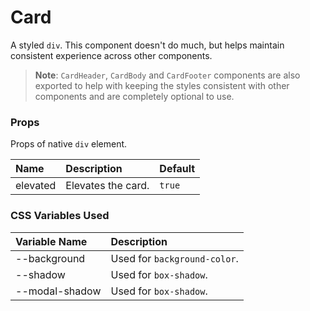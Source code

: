 
<Meta of={CardStories} />

# Card

A styled `div`. This component doesn't do much, but helps maintain consistent experience across other components.

> **Note**: `CardHeader`, `CardBody` and `CardFooter` components are also exported to help with keeping the styles
> consistent with other components and are completely optional to use.

<Canvas of={CardStories.Variants} />

### Props

Props of native `div` element.

| Name | Description | Default |
| :- | :- | :- |
| elevated | Elevates the card. | `true` |

<Controls of={CardStories.Primary} />

### CSS Variables Used

| Variable Name | Description |
| :- | :- |
| --background | Used for `background-color`. |
| --shadow | Used for `box-shadow`. |
| --modal-shadow | Used for `box-shadow`. |
